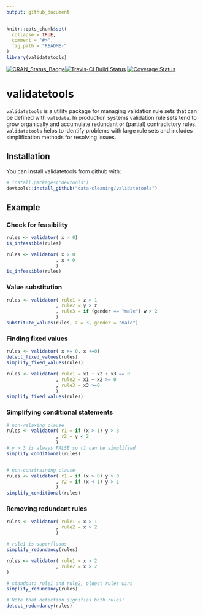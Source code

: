 ```yaml
---
output: github_document
---
```


<!-- README.md is generated from README.Rmd. Please edit that file -->

```r
knitr::opts_chunk$set(
  collapse = TRUE,
  comment = "#>",
  fig.path = "README-"
)
library(validatetools)
```

[![CRAN_Status_Badge](http://www.r-pkg.org/badges/version/validatetools)](https://cran.r-project.org/package=validatetools)[![Travis-CI Build Status](https://travis-ci.org/data-cleaning/validatetools.svg?branch=master)](https://travis-ci.org/data-cleaning/validatetools)
[![Coverage Status](https://img.shields.io/codecov/c/github/data-cleaning/validatetools/master.svg)](https://codecov.io/github/data-cleaning/validatetools?branch=master)

# validatetools

`validatetools` is a utility package for managing validation rule sets that can be defined with `validate`.
In production systems validation rule sets tend to grow organically and accumulate redundant or (partial)
contradictory rules. `validatetools` helps to identify problems with large rule sets and includes simplification
methods for resolving issues.

## Installation

You can install validatetools from github with:

``` r
# install.packages("devtools")
devtools::install_github("data-cleaning/validatetools")
```

## Example

### Check for feasibility

```r
rules <- validator( x > 0)
is_infeasible(rules)

rules <- validator( x > 0
                  , x < 0
                  )
is_infeasible(rules)
```


### Value substitution

```r
rules <- validator( rule1 = z > 1
                  , rule2 = y > z
                  , rule3 = if (gender == "male") w > 2
                  )
substitute_values(rules, z = 3, gender = "male")
```

### Finding fixed values

```r
rules <- validator( x >= 0, x <=0)
detect_fixed_values(rules)
simplify_fixed_values(rules)

rules <- validator( rule1 = x1 + x2 + x3 == 0
                  , rule2 = x1 + x2 >= 0
                  , rule3 = x3 >=0
                  )
simplify_fixed_values(rules)
```

### Simplifying conditional statements

```r
# non-relaxing clause
rules <- validator( r1 = if (x > 1) y > 3
                  , r2 = y < 2
                  )
# y > 3 is always FALSE so r1 can be simplified
simplify_conditional(rules)


# non-constraining clause
rules <- validator( r1 = if (x > 0) y > 0
                  , r2 = if (x < 1) y > 1
                  )
simplify_conditional(rules)
```

### Removing redundant rules

```r
rules <- validator( rule1 = x > 1
                  , rule2 = x > 2
                  )

# rule1 is superfluous
simplify_redundancy(rules)

rules <- validator( rule1 = x > 2
                  , rule2 = x > 2
)

# standout: rule1 and rule2, oldest rules wins
simplify_redundancy(rules)

# Note that detection signifies both rules!
detect_redundancy(rules)
```
